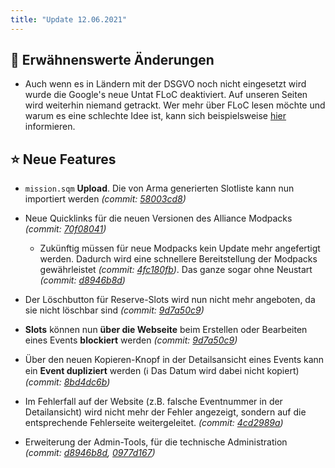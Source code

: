 ```yaml
---
title: "Update 12.06.2021"
---
```


## 📝 Erwähnenswerte Änderungen

* Auch wenn es in Ländern mit der DSGVO noch nicht eingesetzt wird wurde die Google's neue Untat FLoC deaktiviert. Auf unseren Seiten wird weiterhin niemand getrackt. Wer mehr über FLoC lesen möchte und warum es eine schlechte Idee ist, kann sich beispielsweise [hier](https://www.eff.org/deeplinks/2021/03/googles-floc-terrible-idea) informieren.

## ⭐ Neue Features

* `mission.sqm` **Upload**. Die von Arma generierten Slotliste kann nun importiert werden _(commit: [58003cd8](https://github.com/Alf-Melmac/slotbotServer/commit/58003cd89167a09eb760f1e600135bac0cbba09f))_

* Neue Quicklinks für die neuen Versionen des Alliance Modpacks _(commit: [70f08041](https://github.com/Alf-Melmac/slotbotServer/commit/70f08041204daad166d69cafc06769367377ec62))_

  * Zukünftig müssen für neue Modpacks kein Update mehr angefertigt werden. Dadurch wird eine schnellere Bereitstellung der Modpacks gewährleistet _(commit: [4fc180fb](https://github.com/Alf-Melmac/slotbotServer/commit/4fc180fb2dee5bfe43a00a9f3f7e481abd9935e8))_. Das ganze sogar ohne Neustart _(commit: [d8946b8d](https://github.com/Alf-Melmac/slotbotServer/commit/d8946b8dd58ad12f4a3083388c1a6126b2e7ccbd))_

* Der Löschbutton für Reserve-Slots wird nun nicht mehr angeboten, da sie nicht löschbar sind _(commit: [9d7a50c9](https://github.com/Alf-Melmac/slotbotServer/commit/9d7a50c98967f0708b0a24ee2e4ec0bc5468c747))_

* **Slots** können nun **über die Webseite** beim Erstellen oder Bearbeiten eines Events **blockiert** werden _(commit: [9d7a50c9](https://github.com/Alf-Melmac/slotbotServer/commit/9d7a50c98967f0708b0a24ee2e4ec0bc5468c747))_

* Über den neuen Kopieren-Knopf in der Detailsansicht eines Events kann ein **Event dupliziert** werden (ℹ️ Das Datum wird dabei nicht kopiert) _(commit: [8bd4dc6b](https://github.com/Alf-Melmac/slotbotServer/commit/8bd4dc6bcd02321f9ea9de18ade3ab459d047e35))_

* Im Fehlerfall auf der Website (z.B. falsche Eventnummer in der Detailansicht) wird nicht mehr der Fehler angezeigt, sondern auf die entsprechende Fehlerseite weitergeleitet. _(commit: [4cd2989a](https://github.com/Alf-Melmac/slotbotServer/commit/4cd2989a2944f299f722656807086800061261eb))_

* Erweiterung der Admin-Tools, für die technische Administration _(commit: [d8946b8d](https://github.com/Alf-Melmac/slotbotServer/commit/d8946b8dd58ad12f4a3083388c1a6126b2e7ccbd), [0977d167](https://github.com/Alf-Melmac/slotbotServer/commit/0977d16789048bf01627950d6aece2f38869756c))_
